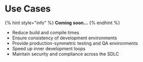 # Use Cases

{% hint style="info" %}
**Coming soon...**
{% endhint %}

* Reduce build and compile times
* Ensure consistency of development environments
* Provide production-symmetric testing and QA environments
* Speed up inner development loops&#x20;
* Maintain security and compliance across the SDLC
